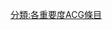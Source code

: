 {{catmore1|[[WikiProject:ACG|WikiProject:ACG]]}}
{{Articles by Importance|topic=ACG|project=ACG|format=toc}}
{{empty category}}

[[分類:各重要度ACG條目|分類:各重要度ACG條目]]